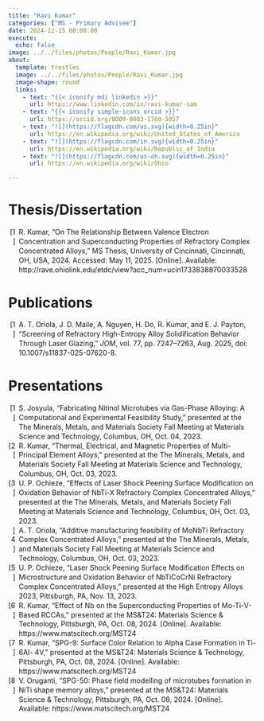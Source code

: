 ```yaml
---
title: "Ravi Kumar"
categories: ["MS - Primary Advisee"]
date: 2024-12-15 00:00:00
execute:
  echo: false
image: ../../files/photos/People/Ravi_Kumar.jpg
about:
  template: trestles
  image: ../../files/photos/People/Ravi_Kumar.jpg
  image-shape: round
  links:
    - text: "{{< iconify mdi linkedin >}}"
      url: https://www.linkedin.com/in/ravi-kumar-sam
    - text: "{{< iconify simple-icons orcid >}}"
      url: https://orcid.org/0009-0003-1760-5057
    - text: "![](https://flagcdn.com/us.svg){width=0.25in}"
      url: https://en.wikipedia.org/wiki/United_States_of_America
    - text: "![](https://flagcdn.com/in.svg){width=0.25in}"
      url: https://en.wikipedia.org/wiki/Republic_of_India
    - text: "![](https://flagcdn.com/us-oh.svg){width=0.25in}"
      url: https://en.wikipedia.org/wiki/Ohio

---
```



# Thesis/Dissertation

```{=html}
<?xml version="1.0"?>
<div class="csl-bib-body" style="line-height: 1.35; ">
  <div class="csl-entry" style="clear: left; ">
    <div class="csl-left-margin" style="float: left; padding-right: 0.5em; text-align: right; width: 1em;">[1]</div><div class="csl-right-inline" style="margin: 0 .4em 0 1.5em;">R. Kumar, &#x201C;On The Relationship Between Valence Electron Concentration and Superconducting Properties of Refractory Complex Concentrated Alloys,&#x201D; MS Thesis, University of Cincinnati, Cincinnati, OH, USA, 2024. Accessed: May 11, 2025. [Online]. Available: http://rave.ohiolink.edu/etdc/view?acc_num=ucin1733838870033528</div>
  </div>
</div>
```

# Publications

```{=html}
<?xml version="1.0"?>
<div class="csl-bib-body" style="line-height: 1.35; ">
  <div class="csl-entry" style="clear: left; ">
    <div class="csl-left-margin" style="float: left; padding-right: 0.5em; text-align: right; width: 1em;">[1]</div><div class="csl-right-inline" style="margin: 0 .4em 0 1.5em;">A. T. Oriola, J. D. Maile, A. Nguyen, H. Do, R. Kumar, and E. J. Payton, &#x201C;Screening of Refractory High-Entropy Alloy Solidification Behavior Through Laser Glazing,&#x201D; <i>JOM</i>, vol. 77, pp. 7247&#x2013;7263, Aug. 2025, doi: 10.1007/s11837-025-07620-8.</div>
  </div>
</div>
```

# Presentations

```{=html}
<?xml version="1.0"?>
<div class="csl-bib-body" style="line-height: 1.35; ">
  <div class="csl-entry" style="clear: left; ">
    <div class="csl-left-margin" style="float: left; padding-right: 0.5em; text-align: right; width: 1em;">[1]</div><div class="csl-right-inline" style="margin: 0 .4em 0 1.5em;">S. Josyula, &#x201C;Fabricating Nitinol Microtubes via Gas-Phase Alloying: A Computational and Experimental Feasibility Study,&#x201D; presented at the The Minerals, Metals, and Materials Society Fall Meeting at Materials Science and Technology, Columbus, OH, Oct. 04, 2023.</div>
  </div>
  <div class="csl-entry" style="clear: left; ">
    <div class="csl-left-margin" style="float: left; padding-right: 0.5em; text-align: right; width: 1em;">[2]</div><div class="csl-right-inline" style="margin: 0 .4em 0 1.5em;">R. Kumar, &#x201C;Thermal, Electrical, and Magnetic Properties of Multi-Principal Element Alloys,&#x201D; presented at the The Minerals, Metals, and Materials Society Fall Meeting at Materials Science and Technology, Columbus, OH, Oct. 03, 2023.</div>
  </div>
  <div class="csl-entry" style="clear: left; ">
    <div class="csl-left-margin" style="float: left; padding-right: 0.5em; text-align: right; width: 1em;">[3]</div><div class="csl-right-inline" style="margin: 0 .4em 0 1.5em;">U. P. Ochieze, &#x201C;Effects of Laser Shock Peening Surface Modification on Oxidation Behavior of NbTi-X Refractory Complex Concentrated Alloys,&#x201D; presented at the The Minerals, Metals, and Materials Society Fall Meeting at Materials Science and Technology, Columbus, OH, Oct. 03, 2023.</div>
  </div>
  <div class="csl-entry" style="clear: left; ">
    <div class="csl-left-margin" style="float: left; padding-right: 0.5em; text-align: right; width: 1em;">[4]</div><div class="csl-right-inline" style="margin: 0 .4em 0 1.5em;">A. T. Oriola, &#x201C;Additive manufacturing feasibility of MoNbTi Refractory Complex Concentrated Alloys,&#x201D; presented at the The Minerals, Metals, and Materials Society Fall Meeting at Materials Science and Technology, Columbus, OH, Oct. 03, 2023.</div>
  </div>
  <div class="csl-entry" style="clear: left; ">
    <div class="csl-left-margin" style="float: left; padding-right: 0.5em; text-align: right; width: 1em;">[5]</div><div class="csl-right-inline" style="margin: 0 .4em 0 1.5em;">U. P. Ochieze, &#x201C;Laser Shock Peening Surface Modification Effects on Microstructure and Oxidation Behavior of NbTiCoCrNi Refractory Complex Concentrated Alloys,&#x201D; presented at the High Entropy Alloys 2023, Pittsburgh, PA, Nov. 13, 2023.</div>
  </div>
  <div class="csl-entry" style="clear: left; ">
    <div class="csl-left-margin" style="float: left; padding-right: 0.5em; text-align: right; width: 1em;">[6]</div><div class="csl-right-inline" style="margin: 0 .4em 0 1.5em;">R. Kumar, &#x201C;Effect of Nb on the Superconducting Properties of Mo-Ti-V-Based RCCAs,&#x201D; presented at the MS&amp;T24: Materials Science &amp; Technology, Pittsburgh, PA, Oct. 08, 2024. [Online]. Available: https://www.matscitech.org/MST24</div>
  </div>
  <div class="csl-entry" style="clear: left; ">
    <div class="csl-left-margin" style="float: left; padding-right: 0.5em; text-align: right; width: 1em;">[7]</div><div class="csl-right-inline" style="margin: 0 .4em 0 1.5em;">R. Kumar, &#x201C;SPG-9: Surface Color Relation to Alpha Case Formation in Ti-6Al- 4V,&#x201D; presented at the MS&amp;T24: Materials Science &amp; Technology, Pittsburgh, PA, Oct. 08, 2024. [Online]. Available: https://www.matscitech.org/MST24</div>
  </div>
  <div class="csl-entry" style="clear: left; ">
    <div class="csl-left-margin" style="float: left; padding-right: 0.5em; text-align: right; width: 1em;">[8]</div><div class="csl-right-inline" style="margin: 0 .4em 0 1.5em;">V. Oruganti, &#x201C;SPG-50: Phase field modelling of microtubes formation in NiTi shape memory alloys,&#x201D; presented at the MS&amp;T24: Materials Science &amp; Technology, Pittsburgh, PA, Oct. 08, 2024. [Online]. Available: https://www.matscitech.org/MST24</div>
  </div>
</div>
```


